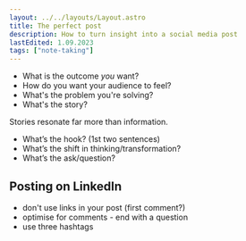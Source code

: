 ```yaml
---
layout: ../../layouts/Layout.astro
title: The perfect post
description: How to turn insight into a social media post
lastEdited: 1.09.2023
tags: ["note-taking"]
---
```


- What is the outcome _you_ want?
- How do you want your audience to feel?
- What's the problem you're solving?
- What's the story?

Stories resonate far more than information.

- What’s the hook? (1st two sentences)
- What’s the shift in thinking/transformation?
- What’s the ask/question?

## Posting on LinkedIn

- don't use links in your post (first comment?)
- optimise for comments - end with a question
- use three hashtags
